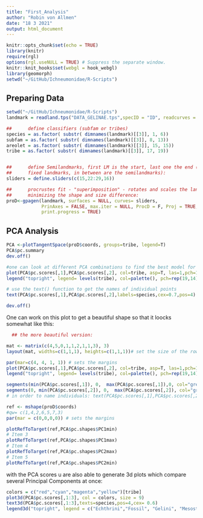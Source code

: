 ```yaml
---
title: "First_Analysis"
author: "Robin von Allmen"
date: "18 3 2021"
output: html_document
---
```


```r
knitr::opts_chunk$set(echo = TRUE)
library(knitr)
require(rgl)
options(rgl.useNULL = TRUE) # Suppress the separate window.
knitr::knit_hooks$set(webgl = hook_webgl)
library(geomorph)
setwd("~/GitHub/Ichneumonidae/R-Scripts")
```

## Preparing Data


```r
setwd("~/GitHub/Ichneumonidae/R-Scripts")
landmark = readland.tps("DATA_GELINAE.tps",specID = "ID", readcurves = T, warnmsg = TRUE)

##      define classifiers (subfam or tribes)
species = as.factor( substr( dimnames(landmark)[[3]], 1, 6))
subfam = as.factor( substr( dimnames(landmark)[[3]], 8, 13))
areolet = as.factor( substr( dimnames(landmark)[[3]], 15, 15))
tribe = as.factor( substr( dimnames(landmark)[[3]], 17, 19))


##      define Semilandmarks, first LM is the start, last one the end (those are both
##      fixed landmarks, in between are the semilandmarks):
sliders = define.sliders(c(15,22:29,16))

##      procrustes fit - "superimposition" - rotates and scales the landmarks to their closest distance,
##      minimizing the shape and size difference:
proD<-gpagen(landmark, surfaces = NULL, curves= sliders,
             PrinAxes = FALSE, max.iter = NULL, ProcD = F, Proj = TRUE,
             print.progress = TRUE)
```

## PCA Analysis


```r
PCA <-plotTangentSpace(proD$coords, groups=tribe, legend=T)
PCA$pc.summary
dev.off()

#one can look at different PCA combinations to find the best model for its purpose
plot(PCA$pc.scores[,1],PCA$pc.scores[,2], col=tribe, asp=T, las=1,pch=16, cex=1.3)
legend("topright", legend= levels(tribe), col=palette(), pch=rep(19,14) )

# use the text() function to get the names of individual points
text(PCA$pc.scores[,1],PCA$pc.scores[,2],labels=species,cex=0.7,pos=4)

dev.off()
```
One can work on this plot to get a beautiful shape so that it loocks somewhat like this:

```r
  ## the more beautiful version:

mat <- matrix(c(4,5,0,1,1,2,1,1,3), 3)
layout(mat, widths=c(1,1,1), heights=c(1,1,1))# set the size of the rows and columns

par(mar=c(4, 4, 1, 1)) # sets the margins
plot(PCA$pc.scores[,1],PCA$pc.scores[,2], col=tribe, asp=T, las=1,pch=16, cex=1.5)
legend("topright", legend= levels(tribe), col=palette(), pch=rep(19,14) )

segments(min(PCA$pc.scores[,1]), 0,  max(PCA$pc.scores[,1]),0, col="grey", lty="dashed")
segments(0, min(PCA$pc.scores[,2]), 0,  max(PCA$pc.scores[,2]), col="grey", lty="dashed")
# in order to name individuals: text(PCA$pc.scores[,1],PCA$pc.scores[,2], species)

ref <- mshape(proD$coords)
#qw= c(1,4,2,6,5,7,3)
par(mar = c(0,0,0,0)) # sets the margins

plotRefToTarget(ref,PCA$pc.shapes$PC1min)
# Item 3
plotRefToTarget(ref,PCA$pc.shapes$PC1max)
# Item 4
plotRefToTarget(ref,PCA$pc.shapes$PC2max)
# Item 5
plotRefToTarget(ref,PCA$pc.shapes$PC2min)
```

with the PCA scores u are also able to generate 3d plots which compare several Principal Components at once:

```r
colors = c("red","cyan","magenta","yellow")[tribe]
plot3d(PCA$pc.scores[,1:3], col = colors, size = 9)
text3d(PCA$pc.scores[,1:3],texts=species,pos=4,cex= 0.6)
legend3d("topright", legend = c("Echthrini","Fossil", "Gelini", "Mesostenini"), col = c("red","cyan","magenta","yellow") , pch= 16)


```
